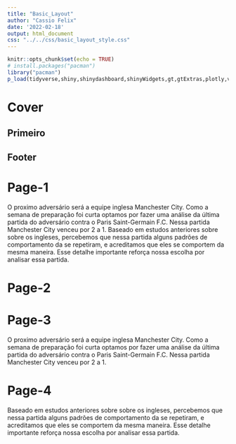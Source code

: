 ```yaml
---
title: "Basic_Layout"
author: "Cassio Felix"
date: '2022-02-18'
output: html_document
css: "../../css/basic_layout_style.css"
---
```


```r
knitr::opts_chunk$set(echo = TRUE)
# install.packages("pacman")
library("pacman")        
p_load(tidyverse,shiny,shinydashboard,shinyWidgets,gt,gtExtras,plotly,vembedr,showtext)
```


# Cover{#principal-cover}

## Primeiro{#title}

::: {#dot-div}



:::


## Footer{#footer}


# Page-1{#principal .page-1}

O proximo adversário será a equipe inglesa Manchester City. Como a semana de preparação foi curta optamos por fazer uma análise da última partida do adversário contra o Paris Saint-Germain F.C. Nessa partida Manchester City venceu por 2 a 1.
Baseado em estudos anteriores sobre sobre os ingleses, percebemos que nessa partida alguns padrões de comportamento da se repetiram, e acreditamos que eles se comportem da mesma maneira. Esse detalhe importante reforça nossa escolha por analisar essa partida.




# Page-2{#principal .page-2}


# Page-3{#principal .page-3}
O proximo adversário será a equipe inglesa Manchester City. Como a semana de preparação foi curta optamos por fazer uma análise da última partida do adversário contra o Paris Saint-Germain F.C. Nessa partida Manchester City venceu por 2 a 1.

# Page-4{#principal .page-4}
Baseado em estudos anteriores sobre sobre os ingleses, percebemos que nessa partida alguns padrões de comportamento da se repetiram, e acreditamos que eles se comportem da mesma maneira. Esse detalhe importante reforça nossa escolha por analisar essa partida.
 




